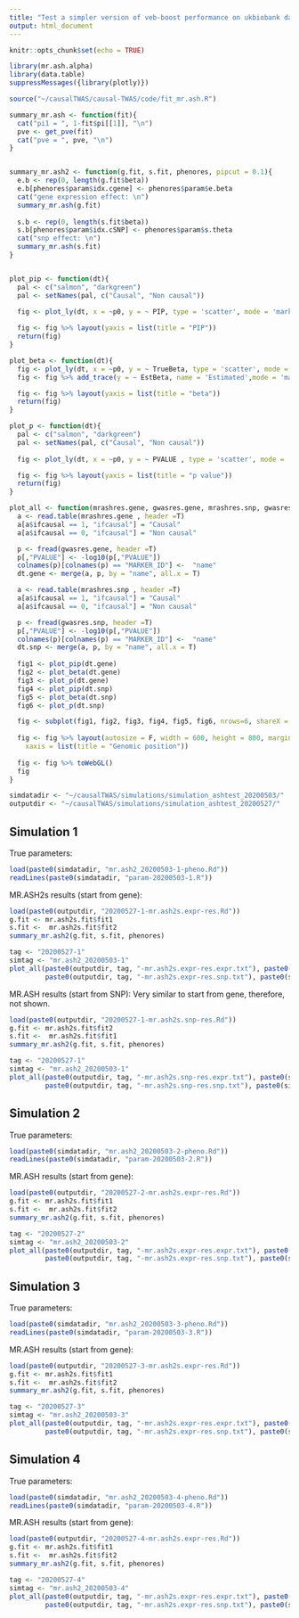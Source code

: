 ```yaml
---
title: "Test a simpler version of veb-boost performance on ukbiobank data-2"
output: html_document
---
```


```r
knitr::opts_chunk$set(echo = TRUE)
```

```r
library(mr.ash.alpha)
library(data.table)
suppressMessages({library(plotly)})

source("~/causalTWAS/causal-TWAS/code/fit_mr.ash.R")

summary_mr.ash <- function(fit){
  cat("pi1 = ", 1-fit$pi[[1]], "\n")
  pve <- get_pve(fit)
  cat("pve = ", pve, "\n")
}


summary_mr.ash2 <- function(g.fit, s.fit, phenores, pipcut = 0.1){
  e.b <- rep(0, length(g.fit$beta))
  e.b[phenores$param$idx.cgene] <- phenores$param$e.beta
  cat("gene expression effect: \n")
  summary_mr.ash(g.fit)
  
  s.b <- rep(0, length(s.fit$beta))
  s.b[phenores$param$idx.cSNP] <- phenores$param$s.theta
  cat("snp effect: \n")
  summary_mr.ash(s.fit)
}


plot_pip <- function(dt){
  pal <- c("salmon", "darkgreen")
  pal <- setNames(pal, c("Causal", "Non causal"))
  
  fig <- plot_ly(dt, x = ~p0, y = ~ PIP, type = 'scatter', mode = 'markers', color = ~ ifcausal, colors = pal, text = ~paste("Name: ", name))

  fig <- fig %>% layout(yaxis = list(title = "PIP"))
  return(fig)
}

plot_beta <- function(dt){
  fig <- plot_ly(dt, x = ~p0, y = ~ TrueBeta, type = 'scatter', mode = 'markers', name ="Truth", text = ~paste("Name: ", name))
  fig <- fig %>% add_trace(y = ~ EstBeta, name = 'Estimated',mode = 'markers')

  fig <- fig %>% layout(yaxis = list(title = "beta"))
  return(fig)
}

plot_p <- function(dt){
  pal <- c("salmon", "darkgreen")
  pal <- setNames(pal, c("Causal", "Non causal"))
  
  fig <- plot_ly(dt, x = ~p0, y = ~ PVALUE , type = 'scatter', mode = 'markers', color = ~ ifcausal, colors = pal, text = ~paste("Name: ", name))

  fig <- fig %>% layout(yaxis = list(title = "p value"))
  return(fig)
}

plot_all <- function(mrashres.gene, gwasres.gene, mrashres.snp, gwasres.snp){
  a <- read.table(mrashres.gene , header =T)
  a[a$ifcausal == 1, "ifcausal"] = "Causal"
  a[a$ifcausal == 0, "ifcausal"] = "Non causal"

  p <- fread(gwasres.gene, header =T)
  p[,"PVALUE"] <- -log10(p[,"PVALUE"])
  colnames(p)[colnames(p) == "MARKER_ID"] <-  "name"
  dt.gene <- merge(a, p, by = "name", all.x = T)

  a <- read.table(mrashres.snp , header =T)
  a[a$ifcausal == 1, "ifcausal"] = "Causal"
  a[a$ifcausal == 0, "ifcausal"] = "Non causal"

  p <- fread(gwasres.snp, header =T)
  p[,"PVALUE"] <- -log10(p[,"PVALUE"])
  colnames(p)[colnames(p) == "MARKER_ID"] <-  "name"
  dt.snp <- merge(a, p, by = "name", all.x = T)
  
  fig1 <- plot_pip(dt.gene)
  fig2 <- plot_beta(dt.gene)
  fig3 <- plot_p(dt.gene)
  fig4 <- plot_pip(dt.snp)
  fig5 <- plot_beta(dt.snp)
  fig6 <- plot_p(dt.snp)

  fig <- subplot(fig1, fig2, fig3, fig4, fig5, fig6, nrows=6, shareX = T, titleY = T)
  
  fig <- fig %>% layout(autosize = F, width = 600, height = 800, margin = 0.02,
    xaxis = list(title = "Genomic position"))
  
  fig <- fig %>% toWebGL()
  fig
}

```


```r
simdatadir <- "~/causalTWAS/simulations/simulation_ashtest_20200503/"
outputdir <- "~/causalTWAS/simulations/simulation_ashtest_20200527/"
```

## Simulation 1
True parameters:
```r
load(paste0(simdatadir, "mr.ash2_20200503-1-pheno.Rd"))
readLines(paste0(simdatadir, "param-20200503-1.R"))
```

MR.ASH2s results (start from gene):
```r
load(paste0(outputdir, "20200527-1-mr.ash2s.expr-res.Rd"))
g.fit <- mr.ash2s.fit$fit1
s.fit <-  mr.ash2s.fit$fit2
summary_mr.ash2(g.fit, s.fit, phenores)

tag <- "20200527-1"
simtag <- "mr.ash2_20200503-1"
plot_all(paste0(outputdir, tag, "-mr.ash2s.expr-res.expr.txt"), paste0(simdatadir, simtag, ".exprgwas.txt.gz"), 
         paste0(outputdir, tag, "-mr.ash2s.expr-res.snp.txt"), paste0(simdatadir, simtag, ".snpgwas.txt.gz"))
```

MR.ASH results (start from SNP):
Very similar to start from gene, therefore, not shown.
```r
load(paste0(outputdir, "20200527-1-mr.ash2s.snp-res.Rd"))
g.fit <- mr.ash2s.fit$fit2
s.fit <-  mr.ash2s.fit$fit1
summary_mr.ash2(g.fit, s.fit, phenores)

tag <- "20200527-1"
simtag <- "mr.ash2_20200503-1"
plot_all(paste0(outputdir, tag, "-mr.ash2s.snp-res.expr.txt"), paste0(simdatadir, simtag, ".exprgwas.txt.gz"), 
         paste0(outputdir, tag, "-mr.ash2s.snp-res.snp.txt"), paste0(simdatadir, simtag, ".snpgwas.txt.gz"))
```

## Simulation 2

True parameters:
```r
load(paste0(simdatadir, "mr.ash2_20200503-2-pheno.Rd"))
readLines(paste0(simdatadir, "param-20200503-2.R"))
```

MR.ASH results (start from gene):
```r
load(paste0(outputdir, "20200527-2-mr.ash2s.expr-res.Rd"))
g.fit <- mr.ash2s.fit$fit1
s.fit <-  mr.ash2s.fit$fit2
summary_mr.ash2(g.fit, s.fit, phenores)

tag <- "20200527-2"
simtag <- "mr.ash2_20200503-2"
plot_all(paste0(outputdir, tag, "-mr.ash2s.expr-res.expr.txt"), paste0(simdatadir, simtag, ".exprgwas.txt.gz"), 
         paste0(outputdir, tag, "-mr.ash2s.expr-res.snp.txt"), paste0(simdatadir, simtag, ".snpgwas.txt.gz"))
```


## Simulation 3

True parameters:
```r
load(paste0(simdatadir, "mr.ash2_20200503-3-pheno.Rd"))
readLines(paste0(simdatadir, "param-20200503-3.R"))
```

MR.ASH results (start from gene):
```r
load(paste0(outputdir, "20200527-3-mr.ash2s.expr-res.Rd"))
g.fit <- mr.ash2s.fit$fit1
s.fit <-  mr.ash2s.fit$fit2
summary_mr.ash2(g.fit, s.fit, phenores)

tag <- "20200527-3"
simtag <- "mr.ash2_20200503-3"
plot_all(paste0(outputdir, tag, "-mr.ash2s.expr-res.expr.txt"), paste0(simdatadir, simtag, ".exprgwas.txt.gz"), 
         paste0(outputdir, tag, "-mr.ash2s.expr-res.snp.txt"), paste0(simdatadir, simtag, ".snpgwas.txt.gz"))
```


## Simulation 4

True parameters:
```r
load(paste0(simdatadir, "mr.ash2_20200503-4-pheno.Rd"))
readLines(paste0(simdatadir, "param-20200503-4.R"))
```

MR.ASH results (start from gene):
```r
load(paste0(outputdir, "20200527-4-mr.ash2s.expr-res.Rd"))
g.fit <- mr.ash2s.fit$fit1
s.fit <-  mr.ash2s.fit$fit2
summary_mr.ash2(g.fit, s.fit, phenores)

tag <- "20200527-4"
simtag <- "mr.ash2_20200503-4"
plot_all(paste0(outputdir, tag, "-mr.ash2s.expr-res.expr.txt"), paste0(simdatadir, simtag, ".exprgwas.txt.gz"), 
         paste0(outputdir, tag, "-mr.ash2s.expr-res.snp.txt"), paste0(simdatadir, simtag, ".snpgwas.txt.gz"))
```
